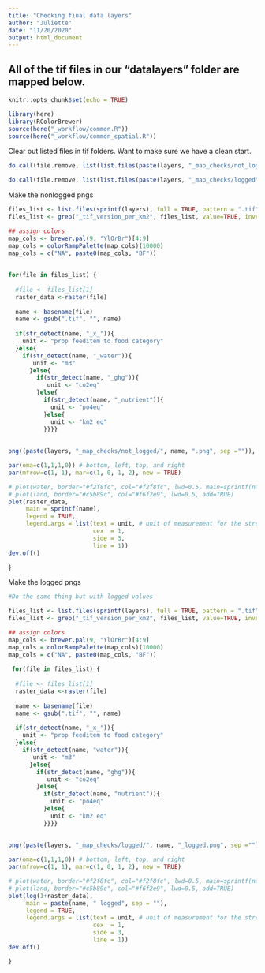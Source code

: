 ```yaml
---
title: "Checking final data layers"
author: "Juliette"
date: "11/20/2020"
output: html_document
---
```


## All of the tif files in our "datalayers" folder are mapped below.


```r
knitr::opts_chunk$set(echo = TRUE)

library(here)
library(RColorBrewer)
source(here("_workflow/common.R"))
source(here("_workflow/common_spatial.R"))

```


Clear out listed files in tif folders. Want to make sure we have a clean start.
```r

do.call(file.remove, list(list.files(paste(layers, "_map_checks/not_logged", sep = ""), full.names = TRUE)))

do.call(file.remove, list(list.files(paste(layers, "_map_checks/logged", sep = ""), full.names = TRUE)))

```

Make the nonlogged pngs
```r

files_list <- list.files(sprintf(layers), full = TRUE, pattern = ".tif")
files_list <- grep("_tif_version_per_km2", files_list, value=TRUE, invert=TRUE) 

## assign colors
map_cols <- brewer.pal(9, "YlOrBr")[4:9]
map_cols = colorRampPalette(map_cols)(10000) 
map_cols = c("NA", paste0(map_cols, "BF"))
              
  
for(file in files_list) {
  
  #file <- files_list[1]
  raster_data <-raster(file)
  
  name <- basename(file)
  name <- gsub(".tif", "", name)
  
  if(str_detect(name, "_x_")){
    unit <- "prop feeditem to food category"
  }else{
    if(str_detect(name, "_water")){
       unit <- "m3"
      }else{
        if(str_detect(name, "_ghg")){
           unit <- "co2eq"
        }else{
          if(str_detect(name, "_nutrient")){
            unit <- "po4eq"
          }else{
            unit <- "km2 eq"
          }}}}
  
  
png((paste(layers, "_map_checks/not_logged/", name, ".png", sep ="")), res=500, width=6, height=3, unit = "in")

par(oma=c(1,1,1,0)) # bottom, left, top, and right
par(mfrow=c(1, 1), mar=c(1, 0, 1, 2), new = TRUE)

# plot(water, border="#f2f8fc", col="#f2f8fc", lwd=0.5, main=sprintf(name), cex=0.75)
# plot(land, border="#c5b89c", col="#f6f2e9", lwd=0.5, add=TRUE)
plot(raster_data, 
     main = sprintf(name),
     legend = TRUE,
     legend.args = list(text = unit, # unit of measurement for the stressor
                        cex  = 1, 
                        side = 3, 
                        line = 1))
dev.off()

}
```



Make the logged pngs

```r

#Do the same thing but with logged values 

files_list <- list.files(sprintf(layers), full = TRUE, pattern = ".tif")
files_list <- grep("_tif_version_per_km2", files_list, value=TRUE, invert=TRUE) 

## assign colors
map_cols <- brewer.pal(9, "YlOrBr")[4:9]
map_cols = colorRampPalette(map_cols)(10000) 
map_cols = c("NA", paste0(map_cols, "BF"))
              
 for(file in files_list) {
  
  #file <- files_list[1]
  raster_data <-raster(file)
  
  name <- basename(file)
  name <- gsub(".tif", "", name)
  
  if(str_detect(name, "_x_")){
    unit <- "prop feeditem to food category"
  }else{
    if(str_detect(name, "water")){
       unit <- "m3"
      }else{
        if(str_detect(name, "ghg")){
           unit <- "co2eq"
        }else{
          if(str_detect(name, "nutrient")){
            unit <- "po4eq"
          }else{
            unit <- "km2 eq"
          }}}}
  
  
png((paste(layers, "_map_checks/logged/", name, "_logged.png", sep ="")), res=500, width=6, height=3, unit = "in")

par(oma=c(1,1,1,0)) # bottom, left, top, and right
par(mfrow=c(1, 1), mar=c(1, 0, 1, 2), new = TRUE)

# plot(water, border="#f2f8fc", col="#f2f8fc", lwd=0.5, main=sprintf(name), cex=0.75)
# plot(land, border="#c5b89c", col="#f6f2e9", lwd=0.5, add=TRUE)
plot(log(1+raster_data), 
     main = paste(name, " logged", sep = ""),
     legend = TRUE,
     legend.args = list(text = unit, # unit of measurement for the stressor
                        cex  = 1, 
                        side = 3, 
                        line = 1))
dev.off()

}
```
